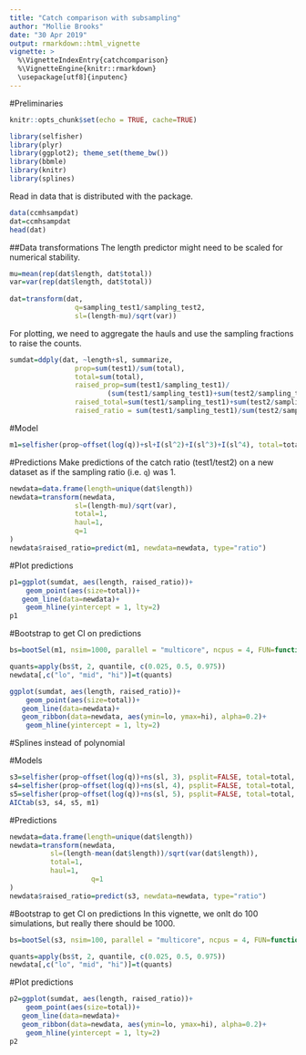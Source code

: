 ```yaml
---
title: "Catch comparison with subsampling"
author: "Mollie Brooks"
date: "30 Apr 2019"
output: rmarkdown::html_vignette
vignette: >
  %\VignetteIndexEntry{catchcomparison}
  %\VignetteEngine{knitr::rmarkdown}
  \usepackage[utf8]{inputenc}
---
```


#Preliminaries
```r
knitr::opts_chunk$set(echo = TRUE, cache=TRUE)
```

```r
library(selfisher)
library(plyr)
library(ggplot2); theme_set(theme_bw())
library(bbmle)
library(knitr)
library(splines) 
```

Read in data that is distributed with the package.
```r
data(ccmhsampdat)
dat=ccmhsampdat
head(dat)
```

##Data transformations
The length predictor might need to be scaled for numerical stability.
```r

mu=mean(rep(dat$length, dat$total))
var=var(rep(dat$length, dat$total))
  
dat=transform(dat, 
				q=sampling_test1/sampling_test2,
				sl=(length-mu)/sqrt(var))
```

For plotting, we need to aggregate the hauls and use the sampling fractions to raise the counts.
```r
sumdat=ddply(dat, ~length+sl, summarize, 
				prop=sum(test1)/sum(total), 
				total=sum(total),
				raised_prop=sum(test1/sampling_test1)/
						(sum(test1/sampling_test1)+sum(test2/sampling_test2)),
				raised_total=sum(test1/sampling_test1)+sum(test2/sampling_test2),
				raised_ratio = sum(test1/sampling_test1)/sum(test2/sampling_test2))
```

#Model
```r
m1=selfisher(prop~offset(log(q))+sl+I(sl^2)+I(sl^3)+I(sl^4), total=total, dat, haul=haul)
```

#Predictions
Make predictions of the catch ratio (test1/test2) on a new dataset as if the sampling ratio (i.e. `q`) was 1.

```r
newdata=data.frame(length=unique(dat$length))
newdata=transform(newdata,
				sl=(length-mu)/sqrt(var),
				total=1,
				haul=1,
				q=1
)
newdata$raised_ratio=predict(m1, newdata=newdata, type="ratio")
```

#Plot predictions
```r
p1=ggplot(sumdat, aes(length, raised_ratio))+
	geom_point(aes(size=total))+
   geom_line(data=newdata)+
	geom_hline(yintercept = 1, lty=2)
p1
```


#Bootstrap to get CI on predictions
```r
bs=bootSel(m1, nsim=1000, parallel = "multicore", ncpus = 4, FUN=function(mod){predict(mod, newdata=newdata, type="ratio")})

quants=apply(bs$t, 2, quantile, c(0.025, 0.5, 0.975))
newdata[,c("lo", "mid", "hi")]=t(quants)

ggplot(sumdat, aes(length, raised_ratio))+
	geom_point(aes(size=total))+
   geom_line(data=newdata)+
   geom_ribbon(data=newdata, aes(ymin=lo, ymax=hi), alpha=0.2)+
	geom_hline(yintercept = 1, lty=2)
```

#Splines instead of polynomial

#Models
```r
s3=selfisher(prop~offset(log(q))+ns(sl, 3), psplit=FALSE, total=total, dat, haul=haul)
s4=selfisher(prop~offset(log(q))+ns(sl, 4), psplit=FALSE, total=total, dat, haul=haul)
s5=selfisher(prop~offset(log(q))+ns(sl, 5), psplit=FALSE, total=total, dat, haul=haul)
AICtab(s3, s4, s5, m1)
```

#Predictions
```r
newdata=data.frame(length=unique(dat$length))
newdata=transform(newdata,
          sl=(length-mean(dat$length))/sqrt(var(dat$length)),
          total=1,
          haul=1,
					q=1
)
newdata$raised_ratio=predict(s3, newdata=newdata, type="ratio")
```

#Bootstrap to get CI on predictions
In this vignette, we onlt do 100 simulations, but really there should be 1000.
```r
bs=bootSel(s3, nsim=100, parallel = "multicore", ncpus = 4, FUN=function(mod){predict(mod, newdata=newdata, type="ratio")})

quants=apply(bs$t, 2, quantile, c(0.025, 0.5, 0.975))
newdata[,c("lo", "mid", "hi")]=t(quants)
```

#Plot predictions
```r
p2=ggplot(sumdat, aes(length, raised_ratio))+
	geom_point(aes(size=total))+
   geom_line(data=newdata)+
   geom_ribbon(data=newdata, aes(ymin=lo, ymax=hi), alpha=0.2)+
	geom_hline(yintercept = 1, lty=2)
p2
```
